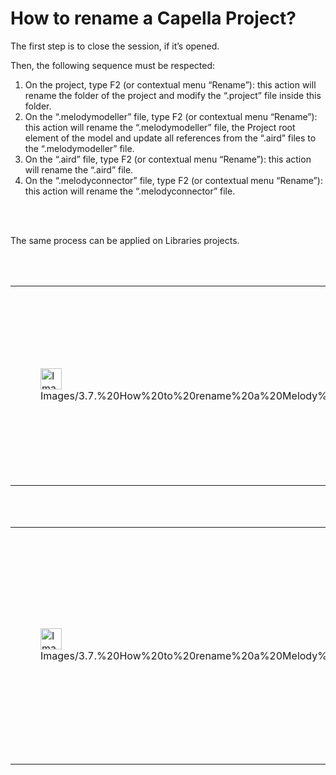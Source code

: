             
= How to rename a Capella Project? =
 
The first step is to close the session, if it&rsquo;s opened.

 
Then, the following sequence must be respected:

 
# On the project, type F2 (or contextual menu &ldquo;Rename&rdquo;): 	this action will rename the folder of the project and modify the 	&ldquo;.project&rdquo; file inside this folder.
# On the &ldquo;.melodymodeller&rdquo; file, type F2 (or contextual 	menu &ldquo;Rename&rdquo;): this action will rename the 	&ldquo;.melodymodeller&rdquo; file, the Project root element of the 	model and update all references from the &ldquo;.aird&rdquo; files 	to the &ldquo;.melodymodeller&rdquo; file.
# On the &ldquo;.aird&rdquo; file, type F2 (or contextual menu 	&ldquo;Rename&rdquo;): this action will rename the &ldquo;.aird&rdquo; 	file.
# On the &ldquo;.melodyconnector&rdquo; file, type F2 (or contextual 	menu &ldquo;Rename&rdquo;): this action will rename the 	&ldquo;.melodyconnector&rdquo; file.
 
<br>
<br>

 
The same process can be applied on Libraries projects.

 
<br>
<br>

         
{| border="1"
|-
| 
[[Image:Images/3.7.%20How%20to%20rename%20a%20Melody%20Advance%20Project_html_723ed3f9.png|34x34px]]

 
| 
If 				you rename a Library project, all the references to this library 				will be lost. Libraries renaming must be done very carefully.

 
|}  
<br>
<br>

         
{| border="1"
|-
| 
[[Image:Images/3.7.%20How%20to%20rename%20a%20Melody%20Advance%20Project_html_723ed3f9.png|34x34px]]

 
| 
If you 				rename a Capella project or a Library project, all your Orchestra 				links might be broken. Projects renaming in Orchestra environment 				must be done very carefully.

 
|}  
<br>
<br>

 
<br>
<br>

   